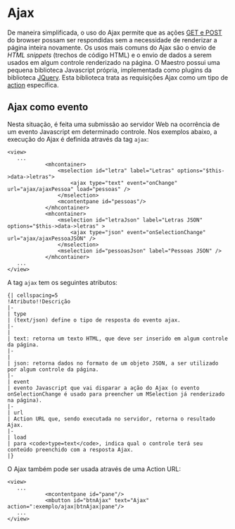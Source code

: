 <text xml:space="preserve">
= Ajax =
De maneira simplificada, o uso do Ajax permite que as ações [[>guia/controller/getpost|GET e POST]] do browser possam ser respondidas sem a necessidade de renderizar a página inteira novamente. Os usos mais comuns do Ajax são o envio de ''HTML snippets'' (trechos de código HTML) e o envio de dados a serem usados em algum controle renderizado na página.
O Maestro possui uma pequena biblioteca Javascript própria, implementada como plugins da biblioteca [[https://jquery.com|JQuery]]. Esta biblioteca trata as requisições Ajax como um tipo de [[>guia/controller/actionsurl|action]] específica.


==Ajax como evento==
Nesta situação, é feita uma submissão ao servidor Web na ocorrência de um evento Javascript em determinado controle.
Nos exemplos abaixo, a execução do Ajax é definida através da tag <code>ajax</code>:
<pre lang="xml">
<view>
   ...
            <mhcontainer>
                <mselection id="letra" label="Letras" options="$this->data->letras">
                    <ajax type="text" event="onChange" url="ajax/ajaxPessoa" load="pessoas" />
                </mselection>
                <mcontentpane id="pessoas"/>
            </mhcontainer>
            <mhcontainer>
                <mselection id="letraJson" label="Letras JSON" options="$this->data->letras" >
                    <ajax type="json" event="onSelectionChange" url="ajax/ajaxPessoaJSON" />
                </mselection>
                <mselection id="pessoasJson" label="Pessoas JSON" />
            </mhcontainer>
   ...
</view>
</pre>
A tag <code>ajax</code> tem os seguintes atributos:
<pre>
{| cellspacing=5
!Atributo!!Descrição
|-
| type
| (text/json) define o tipo de resposta do evento ajax.
|-
|
| text: retorna um texto HTML, que deve ser inserido em algum controle da página.
|-
|
| json: retorna dados no formato de um objeto JSON, a ser utilizado por algum controle da página.
|-
| event
| evento Javascript que vai disparar a ação do Ajax (o evento onSelectionChange é usado para preencher um MSelection já renderizado na página).
|-
| url
| Action URL que, sendo executada no servidor, retorna o resultado Ajax.
|-
| load
| para <code>type=text</code>, indica qual o controle terá seu conteúdo preenchido com a resposta Ajax.
|}
</pre>

O Ajax também pode ser usada através de uma Action URL:
<pre lang="xml">
<view>
   ...
            <mcontentpane id="pane"/>
            <mbutton id="btnAjax" text="Ajax" action=":exemplo/ajax|btnAjax|pane"/>
   ...
</view>
</pre>

</text>